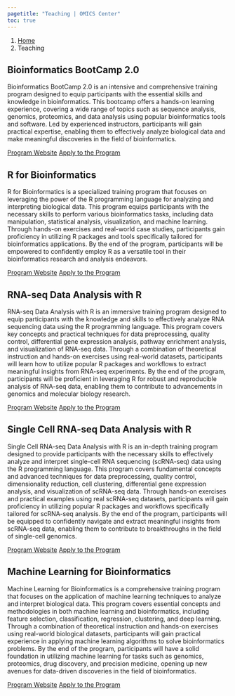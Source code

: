 ---
pagetitle: "Teaching | OMICS Center"
toc: true
---

```{=html}
<nav aria-label="breadcrumb">
  <ol class="breadcrumb">
    <li class="breadcrumb-item"><a href="index.html">Home</a></li>
    <li class="breadcrumb-item active" aria-current="page">Teaching</li>
  </ol>
</nav>
```


## Bioinformatics BootCamp 2.0
Bioinformatics BootCamp 2.0 is an intensive and comprehensive training program designed to equip participants with the essential skills and knowledge in bioinformatics. This bootcamp offers a hands-on learning experience, covering a wide range of topics such as sequence analysis, genomics, proteomics, and data analysis using popular bioinformatics tools and software. Led by experienced instructors, participants will gain practical expertise, enabling them to effectively analyze biological data and make meaningful discoveries in the field of bioinformatics.

```{=html}
<a href="https://omicscenter.github.io/BioinformaticsBootCamp/" class="btn btn-primary rounded-pill me-2">Program Website</a>

<a href="" class="btn btn-primary rounded-pill">Apply to the Program</a>
```


## R for Bioinformatics 
R for Bioinformatics is a specialized training program that focuses on leveraging the power of the R programming language for analyzing and interpreting biological data. This program equips participants with the necessary skills to perform various bioinformatics tasks, including data manipulation, statistical analysis, visualization, and machine learning. Through hands-on exercises and real-world case studies, participants gain proficiency in utilizing R packages and tools specifically tailored for bioinformatics applications. By the end of the program, participants will be empowered to confidently employ R as a versatile tool in their bioinformatics research and analysis endeavors.

```{=html}
<a href="https://omicscenter.github.io/RforBioinformatics/" class="btn btn-primary rounded-pill me-2">Program Website</a>

<a href="" class="btn btn-primary rounded-pill">Apply to the Program</a>
```


## RNA-seq Data Analysis with R
RNA-seq Data Analysis with R is an immersive training program designed to equip participants with the knowledge and skills to effectively analyze RNA sequencing data using the R programming language. This program covers key concepts and practical techniques for data preprocessing, quality control, differential gene expression analysis, pathway enrichment analysis, and visualization of RNA-seq data. Through a combination of theoretical instruction and hands-on exercises using real-world datasets, participants will learn how to utilize popular R packages and workflows to extract meaningful insights from RNA-seq experiments. By the end of the program, participants will be proficient in leveraging R for robust and reproducible analysis of RNA-seq data, enabling them to contribute to advancements in genomics and molecular biology research.

```{=html}
<a href="https://omicscenter.github.io/RNASeqwithR/" class="btn btn-primary rounded-pill me-2">Program Website</a>

<a href="" class="btn btn-primary rounded-pill">Apply to the Program</a>
```


## Single Cell RNA-seq Data Analysis with R
Single Cell RNA-seq Data Analysis with R is an in-depth training program designed to provide participants with the necessary skills to effectively analyze and interpret single-cell RNA sequencing (scRNA-seq) data using the R programming language. This program covers fundamental concepts and advanced techniques for data preprocessing, quality control, dimensionality reduction, cell clustering, differential gene expression analysis, and visualization of scRNA-seq data. Through hands-on exercises and practical examples using real scRNA-seq datasets, participants will gain proficiency in utilizing popular R packages and workflows specifically tailored for scRNA-seq analysis. By the end of the program, participants will be equipped to confidently navigate and extract meaningful insights from scRNA-seq data, enabling them to contribute to breakthroughs in the field of single-cell genomics.


```{=html}
<a href="https://omicscenter.github.io/scRNASeqwithR/" class="btn btn-primary rounded-pill me-2">Program Website</a>

<a href="" class="btn btn-primary rounded-pill">Apply to the Program</a>
```


## Machine Learning for Bioinformatics
Machine Learning for Bioinformatics is a comprehensive training program that focuses on the application of machine learning techniques to analyze and interpret biological data. This program covers essential concepts and methodologies in both machine learning and bioinformatics, including feature selection, classification, regression, clustering, and deep learning. Through a combination of theoretical instruction and hands-on exercises using real-world biological datasets, participants will gain practical experience in applying machine learning algorithms to solve bioinformatics problems. By the end of the program, participants will have a solid foundation in utilizing machine learning for tasks such as genomics, proteomics, drug discovery, and precision medicine, opening up new avenues for data-driven discoveries in the field of bioinformatics.


```{=html}
<a href="https://omicscenter.github.io/MLforBioinformatics/" class="btn btn-primary rounded-pill me-2">Program Website</a>

<a href="" class="btn btn-primary rounded-pill">Apply to the Program</a>
```

